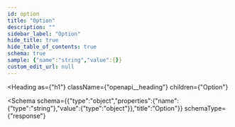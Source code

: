 ```yaml
---
id: option
title: "Option"
description: ""
sidebar_label: "Option"
hide_title: true
hide_table_of_contents: true
schema: true
sample: {"name":"string","value":{}}
custom_edit_url: null
---
```



<Heading
  as={"h1"}
  className={"openapi__heading"}
  children={"Option"}
>
</Heading>





<Schema
  schema={{"type":"object","properties":{"name":{"type":"string"},"value":{"type":"object"}},"title":"Option"}}
  schemaType={"response"}
>
  
</Schema>
            